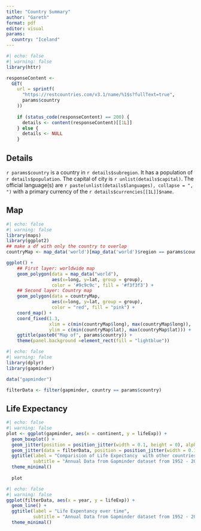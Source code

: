 ```yaml
---
title: "Country Summary"
author: "Gareth"
format: pdf
editor: visual
params:
  country: "Iceland"
---
```


```r
#| echo: false
#| warning: false
library(httr)

responseContent <-
  GET(
    url = sprintf(
      "https://restcountries.com/v3.1/name/%1$s?fullText=true",
      params$country
    ))
    
    if (status_code(responseContent) == 200) {
      details <- content(responseContent)[[1L]]
    } else {
      details <- NULL
    }

```

## Details

`r params$country` is a country in `r details$subregion`. It has a population of  `r details$population`. The capital of city is `r unlist(details$capital)`. The official language(s) are `r paste(unlist(details$languages), collapse = ", ")` with a primary currency of the `r details$currencies[[1L]]$name`. 


## Map

```r
#| echo: false
#| warning: false
library(maps)
library(ggplot2)
## make a df with only the country to overlap
countryMap <- map_data('world')[map_data('world')$region == params$country,]

ggplot() +
    ## First layer: worldwide map
    geom_polygon(data = map_data("world"),
                 aes(x=long, y=lat, group = group),
                 color = '#9c9c9c', fill = '#f3f3f3') +
    ## Second layer: Country map
    geom_polygon(data = countryMap,
                 aes(x=long, y=lat, group = group),
                 color = "red", fill = "pink") +
    coord_map() +
    coord_fixed(1.3,
                xlim = c(min(countryMap$long), max(countryMap$long)),
                ylim = c(min(countryMap$lat), max(countryMap$lat))) +
    ggtitle(paste0("Map of", params$country)) +
    theme(panel.background =element_rect(fill = "lightblue"))
```



```r
#| echo: false
#| warning: false
library(dplyr)
library(gapminder)

data("gapminder")

filterData <- filter(gapminder, country == params$country)
```

## Life Expectancy 

```r
#| echo: false
#| warning: false
plot <- ggplot(gapminder, aes(x = continent, y = lifeExp)) +
  geom_boxplot() +
  geom_jitter(position = position_jitter(width = 0.1, height = 0), alpha = 1 / 4) +
  geom_jitter(data = filterData, position = position_jitter(width = 0.1, height = 0), aes(colour = params$country)) +
  ggtitle(label = "Comparision of Life Expectancy  with other countries",
          subtitle = "Annual Data from Gapminder dataset from 1952 - 2007")
  theme_minimal()
  
  plot
```


```r
#| echo: false
#| warning: false
ggplot(filterData, aes(x = year, y = lifeExp)) +
  geom_line() +
  ggtitle(label = "Life Expentancy over time",
          subtitle = "Annual Data from Gapminder dataset from 1952 - 2007")
  theme_minimal()
```
